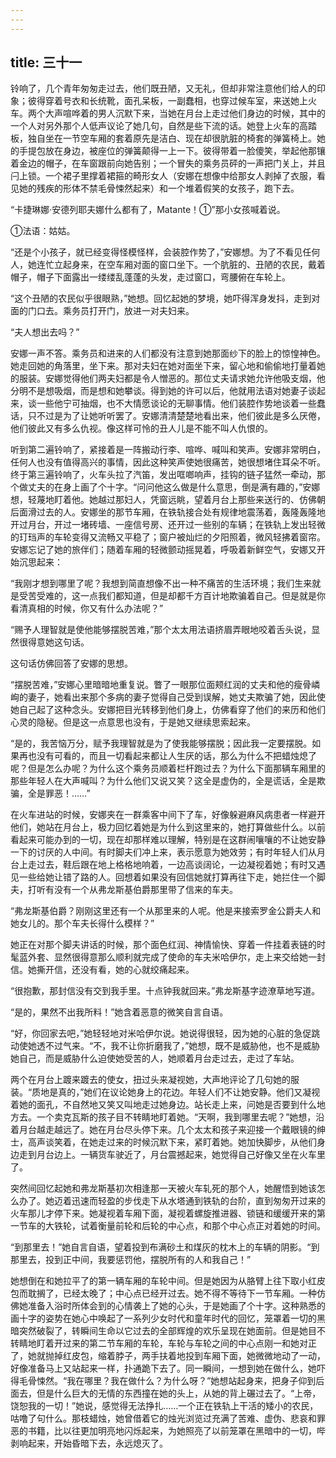 ```yaml
---
---
---
```

title: 三十一
---



铃响了，几个青年匆匆走过去，他们既丑陋，又无礼，但却非常注意他们给人的印象；彼得穿着号衣和长统靴，面孔呆板，一副蠢相，也穿过候车室，来送她上火车。两个大声喧哗着的男人沉默下来，当她在月台上走过他们身边的时候，其中的一个人对另外那个人低声议论了她几句，自然是些下流的话。她登上火车的高踏板，独自坐在一节空车厢的套着原先是洁白、现在却很肮脏的椅套的弹簧椅上。她的手提包放在身边，被座位的弹簧颠得一上一下。彼得带着一脸傻笑，举起他那镶着金边的帽子，在车窗跟前向她告别；一个冒失的乘务员砰的一声把门关上，并且闩上锁。一个裙子里撑着裙箍的畸形女人（安娜在想像中给那女人剥掉了衣服，看见她的残疾的形体不禁毛骨悚然起来）和一个堆着假笑的女孩子，跑下去。

“卡捷琳娜·安德列耶夫娜什么都有了，Matante！①”那小女孩喊着说。



①法语：姑姑。

“还是个小孩子，就已经变得怪模怪样，会装腔作势了，”安娜想。为了不看见任何人，她连忙立起身来，在空车厢对面的窗口坐下。一个肮脏的、丑陋的农民，戴着帽子，帽子下面露出一缕缕乱蓬蓬的头发，走过窗口，弯腰俯在车轮上。

“这个丑陋的农民似乎很眼熟，”她想。回忆起她的梦境，她吓得浑身发抖，走到对面的门口去。乘务员打开门，放进一对夫妇来。

“夫人想出去吗？”

安娜一声不答。乘务员和进来的人们都没有注意到她那面纱下的脸上的惊惶神色。她走回她的角落里，坐下来。那对夫妇在她对面坐下来，留心地和偷偷地打量着她的服装。安娜觉得他们两夫妇都是令人憎恶的。那位丈夫请求她允许他吸支烟，他分明不是想吸烟，而是想和她攀谈。得到她的许可以后，他就用法语对她妻子谈起来，谈一些他宁可抽烟，也不大情愿谈论的无聊事情。他们装腔作势地谈着一些蠢话，只不过是为了让她听听罢了。安娜清清楚楚地看出来，他们彼此是多么厌倦，他们彼此又有多么仇视。像这样可怜的丑人儿是不能不叫人仇恨的。

听到第二遍铃响了，紧接着是一阵搬动行李、喧哗、喊叫和笑声。安娜非常明白，任何人也没有值得高兴的事情，因此这种笑声使她很痛苦，她很想堵住耳朵不听。终于第三遍铃响了，火车头拉了汽笛，发出哐啷响声，挂钩的链子猛然一牵动，那个做丈夫的在身上画了个十字。“问问他这么做是什么意思，倒是满有趣的，”安娜想，轻蔑地盯着他。她越过那妇人，凭窗远眺，望着月台上那些来送行的、仿佛朝后面滑过去的人。安娜坐的那节车厢，在铁轨接合处有规律地震荡着，轰隆轰隆地开过月台，开过一堵砖墙、一座信号房、还开过一些别的车辆；在铁轨上发出轻微的玎珰声的车轮变得又流畅又平稳了；窗户被灿烂的夕阳照着，微风轻拂着窗帘。安娜忘记了她的旅伴们；随着车厢的轻微颤动摇晃着，呼吸着新鲜空气，安娜又开始沉思起来：

“我刚才想到哪里了呢？我想到简直想像不出一种不痛苦的生活环境；我们生来就是受苦受难的，这一点我们都知道，但是却都千方百计地欺骗着自己。但是就是你看清真相的时候，你又有什么办法呢？”

“赐予人理智就是使他能够摆脱苦难，”那个太太用法语挤眉弄眼地咬着舌头说，显然很得意她这句话。

这句话仿佛回答了安娜的思想。

“摆脱苦难，”安娜心里暗暗地重复说。瞥了一眼那位面颊红润的丈夫和他的瘦骨嶙峋的妻子，她看出来那个多病的妻子觉得自己受到误解，她丈夫欺骗了她，因此使她自己起了这种念头。安娜把目光转移到他们身上，仿佛看穿了他们的来历和他们心灵的隐秘。但是这一点意思也没有，于是她又继续思索起来。

“是的，我苦恼万分，赋予我理智就是为了使我能够摆脱；因此我一定要摆脱。如果再也没有可看的，而且一切看起来都让人生厌的话，那么为什么不把蜡烛熄了呢？但是怎么办呢？为什么这个乘务员顺着栏杆跑过去？为什么下面那辆车厢里的那些年轻人在大声喊叫？为什么他们又说又笑？这全是虚伪的，全是谎话，全是欺骗，全是罪恶！……”

在火车进站的时候，安娜夹在一群乘客中间下了车，好像躲避麻风病患者一样避开他们，她站在月台上，极力回忆着她是为什么到这里来的，她打算做些什么。以前看起来可能办到的一切，现在却那样难以理解，特别是在这群闹嚷嚷的不让她安静一下的讨厌的人中间。有时脚夫们冲上来，表示愿意为她效劳；有时年轻人们从月台上走过去，鞋后跟在地上格格地响着，一边高谈阔论，一边凝视着她；有时又遇见一些给她让错了路的人。回想着如果没有回信她就打算再往下走，她拦住一个脚夫，打听有没有一个从弗龙斯基伯爵那里带了信来的车夫。

“弗龙斯基伯爵？刚刚这里还有一个从那里来的人呢。他是来接索罗金公爵夫人和她女儿的。那个车夫长得什么模样？”

她正在对那个脚夫讲话的时候，那个面色红润、神情愉快、穿着一件挂着表链的时髦蓝外套、显然很得意那么顺利就完成了使命的车夫米哈伊尔，走上来交给她一封信。她撕开信，还没有看，她的心就绞痛起来。

“很抱歉，那封信没有交到我手里。十点钟我就回来。”弗龙斯基字迹潦草地写道。

“是的，果然不出我所料！”她含着恶意的微笑自言自语。

“好，你回家去吧，”她轻轻地对米哈伊尔说。她说得很轻，因为她的心脏的急促跳动使她透不过气来。“不，我不让你折磨我了，”她想，既不是威胁他，也不是威胁她自己，而是威胁什么迫使她受苦的人，她顺着月台走过去，走过了车站。

两个在月台上踱来踱去的使女，扭过头来凝视她，大声地评论了几句她的服装。“质地是真的，”她们在议论她身上的花边。年轻人们不让她安静。他们又凝视着她的面孔，不自然地又笑又叫地走过她身边。站长走上来，问她是否要到什么地方去。一个卖克瓦斯的孩子目不转睛地盯着她。“天啊，我到哪里去呢？”她想，沿着月台越走越远了。她在月台尽头停下来。几个太太和孩子来迎接一个戴眼镜的绅士，高声谈笑着，在她走过来的时候沉默下来，紧盯着她。她加快脚步，从他们身边走到月台边上。一辆货车驶近了，月台震撼起来，她觉得自己好像又坐在火车里了。

突然间回忆起她和弗龙斯基初次相逢那一天被火车轧死的那个人，她醒悟到她该怎么办了。她迈着迅速而轻盈的步伐走下从水塔通到铁轨的台阶，直到匆匆开过来的火车那儿才停下来。她凝视着车厢下面，凝视着螺旋推进器、锁链和缓缓开来的第一节车的大铁轮，试着衡量前轮和后轮的中心点，和那个中心点正对着她的时间。

“到那里去！”她自言自语，望着投到布满砂土和煤灰的枕木上的车辆的阴影。“到那里去，投到正中间，我要惩罚他，摆脱所有的人和我自己！”

她想倒在和她拉平了的第一辆车厢的车轮中间。但是她因为从胳臂上往下取小红皮包而耽搁了，已经太晚了；中心点已经开过去。她不得不等待下一节车厢。一种仿佛她准备入浴时所体会到的心情袭上了她的心头，于是她画了个十字。这种熟悉的画十字的姿势在她心中唤起了一系列少女时代和童年时代的回忆，笼罩着一切的黑暗突然破裂了，转瞬间生命以它过去的全部辉煌的欢乐呈现在她面前。但是她目不转睛地盯着开过来的第二节车厢的车轮，车轮与车轮之间的中心点刚一和她对正了，她就抛掉红皮包，缩着脖子，两手扶着地投到车厢下面，她微微地动了一动，好像准备马上又站起来一样，扑通跪下去了。同一瞬间，一想到她在做什么，她吓得毛骨悚然。“我在哪里？我在做什么？为什么呀？”她想站起身来，把身子仰到后面去，但是什么巨大的无情的东西撞在她的头上，从她的背上碾过去了。“上帝，饶恕我的一切！”她说，感觉得无法挣扎……一个正在铁轨上干活的矮小的农民，咕噜了句什么。那枝蜡烛，她曾借着它的烛光浏览过充满了苦难、虚伪、悲哀和罪恶的书籍，比以往更加明亮地闪烁起来，为她照亮了以前笼罩在黑暗中的一切，哔剥响起来，开始昏暗下去，永远熄灭了。